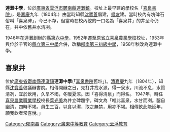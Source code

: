 '''連灘中學'''，位於[[廣東省|廣東省]][[雲浮市|雲浮市]][[鬱南縣|鬱南縣]][[連灘鎮|連灘鎮]]。校址上最早建的學校名「[[喜泉書院|喜泉書院]]」，是[[嘉慶|嘉慶]]九年（1804年）由當時知縣[[沈寶善|沈寶善]]倡建，[[候友|候友]]建。當時校內有塊碑石俗叫「喜泉碑」，今已不存，但當時在校內挖的一口名為「喜泉井」的井至今仍在，井中依舊井水清冽。

1946年在連灘創辦的[[縣第六中學|縣第六中學]]，1952年遷至原[[省立喜泉農業學校|省立喜泉農業學校]]校址，1953年與位於千官的[[縣立第三中學|縣立第三中學]]合併，改稱[[郁南第三初級中學|郁南第三初級中學]]，1958年秋改為連灘中學。

== 喜泉井 ==
位於[[廣東省|廣東省]][[鬱南縣|鬱南縣]][[連灘鎮|連灘鎮]]'''連灘中學'''(「[[喜泉書院|喜泉書院]]舊址」)。[[清|清]][[嘉慶|嘉慶]]九年（1804年），知縣[[沈寶善|沈寶善]]倡議辦書院。相傳開辦之日，先打井找水源，得一泉水，川流不息，水質清冽，宜於飲用，久旱不竭，冬暖夏涼。因「喜得清泉」而得名。 1947年，時任[[喜泉農業職業學校|喜泉農業職業學校]]校長[[葉光美|葉光美]]為井立碑題字。碑文為「唯此喜泉，水甘而冽。鑿自幽清，四時不竭。員生三百，以食以潔，取之無禁，用亦不竭。相傳飲此能延年，願我飲者常喜悅。」

[[Category:郁南县|Category:郁南县]]
[[Category:廣東中等教育|Category:廣東中等教育]]
[[Category:云浮教育|Category:云浮教育]]
